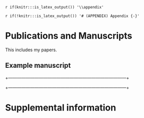 `r if(knitr:::is_latex_output()) '\\appendix'`

`r if(!knitr:::is_latex_output()) '# (APPENDIX) Appendix {-}'`


# Publications and Manuscripts

This includes my papers.

## Example manuscript

+---------------------------------------------------------------------------------+

+---------------------------------------------------------------------------------+
<!--
Include your manuscripts as pdf here, like this :

\includepdf[scale=0.9,pages=-,pagecommand={}, offset=0.3cm 0cm]{manuscripts/ramirez2018.pdf}
-->




# Supplemental information

<!--
Include your CV either as pdf or as Rmd here
-->
